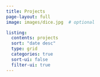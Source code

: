 ```yaml
---
title: Projects
page-layout: full
image: images/dice.jpg  # optional

listing:
  contents: projects
  sort: "date desc"
  type: grid
  categories: true
  sort-ui: false
  filter-ui: true
---
```

